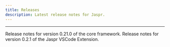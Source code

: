 ```yaml
---
title: Releases
description: Latest release notes for Jaspr.
---
```


---

<CardGroup>
  <Card title="Jaspr v0.21.0" icon="paw" href="/releases/v/0.21.0">
    Release notes for version 0.21.0 of the core framework.
  </Card>
  <Card title="VSCode Extension v0.2.1" icon="box-open" href="/releases/packages/jaspr-code-v0.2.1">
    Release notes for version 0.2.1 of the Jaspr VSCode Extension.
  </Card>
</CardGroup>